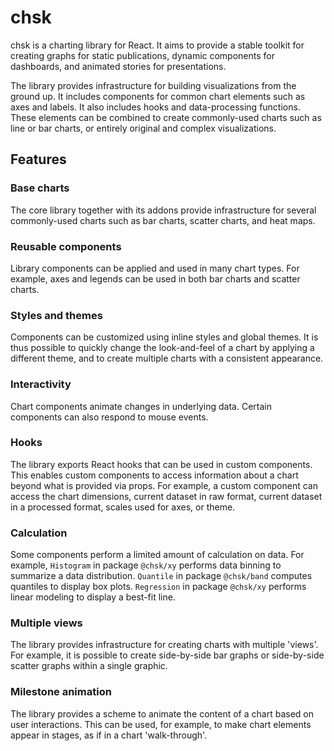 
<Meta title="Introduction" />

# chsk

chsk is a charting library for React. It aims to provide a stable toolkit for creating graphs for static publications, dynamic components for dashboards, and animated stories for presentations.

The library provides infrastructure for building visualizations from the ground up. It includes components for common chart elements such as axes and labels. It also includes hooks and data-processing functions. These elements can be combined to create commonly-used charts such as line or bar charts, or entirely original and complex visualizations.

## Features

### Base charts

The core library together with its addons provide infrastructure for several commonly-used charts such as bar charts, scatter charts, and heat maps.

### Reusable components

Library components can be applied and used in many chart types. For example, axes and legends can be used in both bar charts and scatter charts.

### Styles and themes

Components can be customized using inline styles and global themes. It is thus possible to quickly change the look-and-feel of a chart by applying a different theme, and to create multiple charts with a consistent appearance.

### Interactivity

Chart components animate changes in underlying data. Certain components can also respond to mouse events.

### Hooks

The library exports React hooks that can be used in custom components. This enables custom components to access information about a chart beyond what is provided via props. For example, a custom component can access the chart dimensions, current dataset in raw format, current dataset in a processed format, scales used for axes, or theme.

### Calculation

Some components perform a limited amount of calculation on data. For example, `Histogram` in package `@chsk/xy` performs data binning to summarize a data distribution. `Quantile` in package `@chsk/band` computes quantiles to display box plots. `Regression` in package `@chsk/xy` performs linear modeling to display a best-fit line.

### Multiple views

The library provides infrastructure for creating charts with multiple 'views'. For example, it is possible to create side-by-side bar graphs or side-by-side scatter graphs within a single graphic.

### Milestone animation

The library provides a scheme to animate the content of a chart based on user interactions. This can be used, for example, to make chart elements appear in stages, as if in a chart 'walk-through'.
